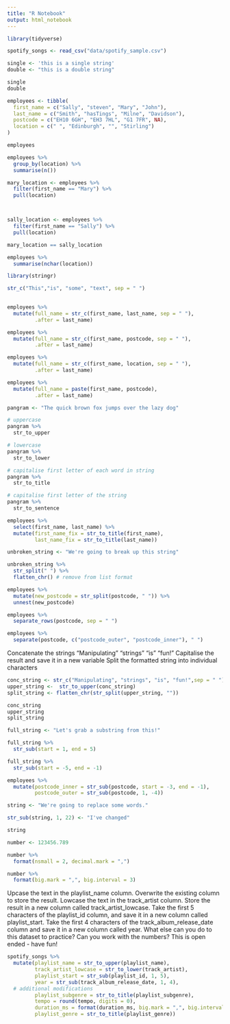 ```yaml
---
title: "R Notebook"
output: html_notebook
---
```


```r

library(tidyverse)

spotify_songs <- read_csv("data/spotify_sample.csv")

```

```r

single <- 'this is a single string'
double <- "this is a double string"

single
double

```

```r

employees <- tibble(
  first_name = c("Sally", "steven", "Mary", "John"),
  last_name = c("Smith", "hasTings", "Milne", "Davidson"),
  postcode = c("EH10 6GH", "EH3 7HL", "G1 7FR", NA), 
  location = c(" ", "Edinburgh", "", "Stirling")
)

employees

```

```r

employees %>%
  group_by(location) %>% 
  summarise(n())

```

```r

mary_location <- employees %>% 
  filter(first_name == "Mary") %>% 
  pull(location)



sally_location <- employees %>% 
  filter(first_name == "Sally") %>% 
  pull(location)

```

```r

mary_location == sally_location

```

```r
employees %>% 
  summarise(nchar(location))

```

```r

library(stringr)

```


```r

str_c("This","is", "some", "text", sep = " ")
  
```

```r

employees %>% 
  mutate(full_name = str_c(first_name, last_name, sep = " "),
         .after = last_name)

```

```r
employees %>% 
  mutate(full_name = str_c(first_name, postcode, sep = " "),
         .after = last_name)
```

```r
employees %>% 
  mutate(full_name = str_c(first_name, location, sep = " "),
         .after = last_name)
```

```r
employees %>% 
  mutate(full_name = paste(first_name, postcode),
         .after = last_name)
```

```r

pangram <- "The quick brown fox jumps over the lazy dog"

```

```r
# uppercase
pangram %>% 
  str_to_upper

```
```r
# lowercase
pangram %>% 
  str_to_lower

```

```r
# capitalise first letter of each word in string
pangram %>% 
  str_to_title

```

```r
# capitalise first letter of the string
pangram %>% 
  str_to_sentence

```

```r

employees %>% 
  select(first_name, last_name) %>% 
  mutate(first_name_fix = str_to_title(first_name),
         last_name_fix = str_to_title(last_name))

```

```r

unbroken_string <- "We're going to break up this string"

```

```r

unbroken_string %>% 
  str_split(" ") %>% 
  flatten_chr() # remove from list format

```

```r

employees %>% 
  mutate(new_postcode = str_split(postcode, " ")) %>%
  unnest(new_postcode)

```

```r

employees %>% 
  separate_rows(postcode, sep = " ")

```

```r

employees %>% 
  separate(postcode, c("postcode_outer", "postcode_inner"), " ")

```

Concatenate the strings "Manipulating" "strings" "is" "fun!"
Capitalise the result and save it in a new variable
Split the formatted string into individual characters

```r

conc_string <- str_c("Manipulating", "strings", "is", "fun!",sep = " ")
upper_string <-  str_to_upper(conc_string)
split_string <- flatten_chr(str_split(upper_string, ""))

conc_string
upper_string
split_string


```

```r
full_string <- "Let's grab a substring from this!"

```

```r
full_string %>% 
  str_sub(start = 1, end = 5)

```

```r
full_string %>% 
  str_sub(start = -5, end = -1)

```

```r
employees %>% 
  mutate(postcode_inner = str_sub(postcode, start = -3, end = -1),
         postcode_outer = str_sub(postcode, 1, -4))

```

```r

string <- "We're going to replace some words."

```

```r

str_sub(string, 1, 22) <- "I've changed"

```

```r

string

```

```r

number <- 123456.789

```

```r

number %>% 
  format(nsmall = 2, decimal.mark = ",")

```
```r

number %>% 
  format(big.mark = ",", big.interval = 3)

```

Upcase the text in the playlist_name column. Overwrite the existing column to store the result.
Lowcase the text in the track_artist column. Store the result in a new column called track_artist_lowcase.
Take the first 5 characters of the playlist_id column, and save it in a new column called playlist_start.
Take the first 4 characters of the track_album_release_date column and save it in a new column called year.
What else can you do to this dataset to practice? Can you work with the numbers? This is open ended - have fun!

```r
spotify_songs %>% 
  mutate(playlist_name = str_to_upper(playlist_name),
         track_artist_lowcase = str_to_lower(track_artist),
         playlist_start = str_sub(playlist_id, 1, 5),
         year = str_sub(track_album_release_date, 1, 4),
  # additional modifications
         playlist_subgenre = str_to_title(playlist_subgenre),
         tempo = round(tempo, digits = 0),
         duration_ms = format(duration_ms, big.mark = ",", big.interval = 3),
         playlist_genre = str_to_title(playlist_genre))
```


